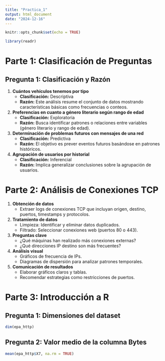 ```yaml
---
title: "Practica_1"
output: html_document
date: "2024-12-16"
---
```


```r
knitr::opts_chunk$set(echo = TRUE)
```

```r
library(readr)
```

# Parte 1: Clasificación de Preguntas

## Pregunta 1: Clasificación y Razón

1.  **Cuántos vehículos tenemos por tipo**
    -   **Clasificación:** Descriptiva
    -   **Razón:** Este análisis resume el conjunto de datos mostrando características básicas como frecuencias o conteos.
2.  **Preferencias en cuanto a género literario según rango de edad**
    -   **Clasificación:** Exploratoria
    -   **Razón:** Busca identificar patrones o relaciones entre variables (género literario y rango de edad).
3.  **Determinación de problemas futuros con mensajes de una red**
    -   **Clasificación:** Predictiva
    -   **Razón:** El objetivo es prever eventos futuros basándose en patrones históricos.
4.  **Agrupación de usuarios por historial**
    -   **Clasificación:** Inferencial
    -   **Razón:** Implica generalizar conclusiones sobre la agrupación de usuarios.

# Parte 2: Análisis de Conexiones TCP

1.  **Obtención de datos**
    -   Extraer logs de conexiones TCP que incluyan origen, destino, puertos, timestamps y protocolos.
2.  **Tratamiento de datos**
    -   Limpieza: Identificar y eliminar datos duplicados.
    -   Filtrado: Seleccionar conexiones web (puertos 80 o 443).
3.  **Preguntas clave**
    -   ¿Qué máquinas han realizado más conexiones externas?
    -   ¿Qué direcciones IP destino son más frecuentes?
4.  **Análisis visual**
    -   Gráficos de frecuencia de IPs.
    -   Diagramas de dispersión para analizar patrones temporales.
5.  **Comunicación de resultados**
    -   Elaborar gráficos claros y tablas.
    -   Recomendar estrategias como restricciones de puertos.

# Parte 3: Introducción a R

## Pregunta 1: Dimensiones del dataset

```r
dim(epa_http)
```

## Pregunta 2: Valor medio de la columna Bytes

```r
mean(epa_http$X7, na.rm = TRUE)
```
